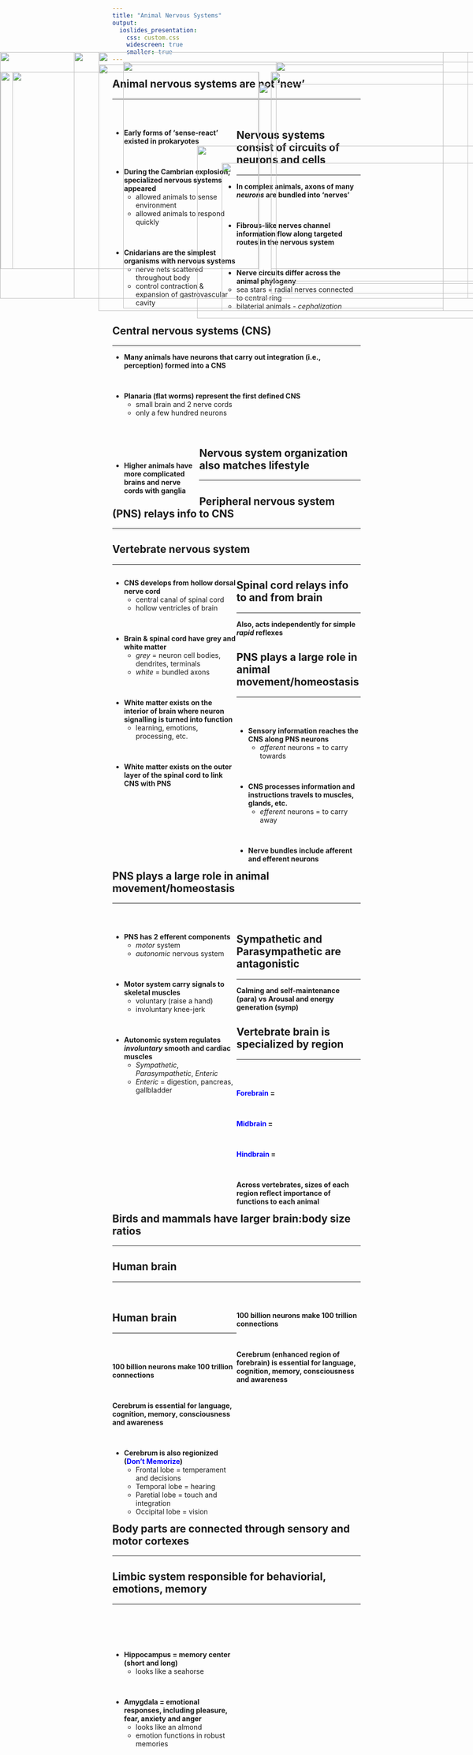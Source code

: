 ```yaml
---
title: "Animal Nervous Systems"
output: 
  ioslides_presentation:
    css: custom.css
    widescreen: true
    smaller: true
---
```


## Animal nervous systems are not 'new'
<hr>
<br/>

<div style="float: left; width: 50%;">

* **Early forms of 'sense-react' existed in prokaryotes**

<br/>

* **During the Cambrian explosion, specialized nervous systems appeared**
    + allowed animals to sense environment
    + allowed animals to respond quickly

<br/>

* **Cnidarians are the simplest organisms with nervous systems**
    + nerve nets scattered throughout body
    + control contraction & expansion of gastrovascular cavity

</div>

<IMG STYLE="position:absolute; TOP:200px; LEFT:550px; WIDTH:550px; HEIGHT:400px" SRC="images/cambrian2.jpg">

## Nervous systems consist of circuits of neurons and cells
<hr>
* **In complex animals, axons of many *neurons* are bundled into 'nerves'**

<br/>

* **Fibrous-like nerves channel information flow along targeted routes in the nervous system**

<br/>

* **Nerve circuits differ across the animal phylogeny**
    + sea stars = radial nerves connected to central ring
    + bilaterial animals - *cephalization*
    
<IMG STYLE="position:absolute; TOP:385px; LEFT:450px; WIDTH:620px; HEIGHT:300px" SRC="images/nerve.jpg">

## Central nervous systems (CNS)
<hr>

* **Many animals have neurons that carry out integration (i.e., perception) formed into a CNS**

<br/>

* **Planaria (flat worms) represent the first defined CNS**
    + small brain and 2 nerve cords
    + only a few hundred neurons
     
<br/>

<div style="float: left; width: 35%;">

<br/>

* **Higher animals have more complicated brains and nerve cords with ganglia**

</div>

<IMG STYLE="position:absolute; TOP:350px; LEFT:400px; WIDTH:700px; HEIGHT:350px" SRC="images/ganglia.gif">

## Nervous system organization also matches lifestyle
<hr>

<IMG STYLE="position:absolute; TOP:160px; LEFT:0px; WIDTH:1100px; HEIGHT:500px" SRC="images/nervousorganize.jpg">

## Peripheral nervous system (PNS) relays info to CNS
<hr>

<IMG STYLE="position:absolute; TOP:160px; LEFT:200px; WIDTH:700px; HEIGHT:500px" SRC="images/pns.jpeg">

## Vertebrate nervous system
<hr>

<div style="float: left; width: 50%;">

* **CNS develops from hollow dorsal nerve cord**
    + central canal of spinal cord
    + hollow ventricles of brain
    
<br/>

* **Brain & spinal cord have grey and white matter**
    + *grey* = neuron cell bodies, dendrites, terminals
    + *white* = bundled axons

<br/>

* **White matter exists on the interior of brain where neuron signalling is turned into function**
    + learning, emotions, processing, etc. 

<br/>

* **White matter exists on the outer layer of the spinal cord to link CNS with PNS**
 
</div>

<IMG STYLE="position:absolute; TOP:200px; LEFT:550px; WIDTH:550px; HEIGHT:400px" SRC="images/brain.jpg">

## Spinal cord relays info to and from brain
<hr>
**Also, acts independently for simple *rapid* reflexes**

<IMG STYLE="position:absolute; TOP:180px; LEFT:250px; WIDTH:650px; HEIGHT:500px" SRC="images/whitematter.jpg">

## PNS plays a large role in animal movement/homeostasis
<hr>
<br/>

<div style="float: left; width: 50%;">

* **Sensory information reaches the CNS along PNS neurons**
    + *afferent* neurons = to carry towards

<br/>

* **CNS processes information and instructions travels to muscles, glands, etc.**
    + *efferent* neurons = to carry away

<br/>

* **Nerve bundles include afferent and efferent neurons**

</div>

<IMG STYLE="position:absolute; TOP:180px; LEFT:560px; WIDTH:500px; HEIGHT:450px" SRC="images/cnspns.jpg">

## PNS plays a large role in animal movement/homeostasis
<hr>
<br/>

<div style="float: left; width: 50%;">

* **PNS has 2 efferent components**
    + *motor* system
    + *autonomic* nervous system

<br/>

* **Motor system carry signals to skeletal muscles**
    + voluntary (raise a hand)
    + involuntary knee-jerk

<br/>

* **Autonomic system regulates *involuntary* smooth and cardiac muscles**
    + *Sympathetic*, *Parasympathetic*, *Enteric*
    + *Enteric* = digestion, pancreas, gallbladder    

</div>

<IMG STYLE="position:absolute; TOP:180px; LEFT:560px; WIDTH:500px; HEIGHT:450px" SRC="images/cnspns.jpg">

## Sympathetic and Parasympathetic are antagonistic
<hr>
**Calming and self-maintenance (para) vs Arousal and energy generation (symp)**

<IMG STYLE="position:absolute; TOP:185px; LEFT:200px; WIDTH:700px; HEIGHT:500px" SRC="images/sympara.jpg">

## Vertebrate brain is specialized by region
<hr>
<br/>

<div style="float: left; width: 50%;">

**<span style="color:blue">Forebrain</span> = **
<!-- processing of smells, sleep regulation, learning and complex processing** -->

<br/>

**<span style="color:blue">Midbrain</span> = ** 
<!-- routing of sensory input -->

<br/>

**<span style="color:blue">Hindbrain</span> = **
<!-- involuntary activities such as blood circulation** -->

<br/>

**Across vertebrates, sizes of each region reflect importance of functions to each animal**
</div>

<IMG STYLE="position:absolute; TOP:225px; LEFT:525px; WIDTH:550px; HEIGHT:400px" SRC="images/brainregions.jpg">

## Birds and mammals have larger brain:body size ratios
<hr>

<IMG STYLE="position:absolute; TOP:160px; LEFT:200px; WIDTH:750px; HEIGHT:500px" SRC="images/braincompare.gif">

## Human brain
<hr>
<br/>

<div style="float: right; width: 50%;">

**100 billion neurons make 100 trillion connections**

<br/>

**Cerebrum (enhanced region of forebrain) is essential for language, cognition, memory, consciousness and awareness**

</div>

<IMG STYLE="position:absolute; TOP:200px; LEFT:25px; WIDTH:500px; HEIGHT:400px" SRC="images/humanbrain.jpg">

## Human brain
<hr>
<br/>

<div style="float: right; width: 50%;">

**100 billion neurons make 100 trillion connections**

<br/>

**Cerebrum is essential for language, cognition, memory, consciousness and awareness**

<br/>

* **Cerebrum is also regionized (<span style="color:blue">Don't Memorize</span>)**
    + Frontal lobe = temperament and decisions
    + Temporal lobe = hearing
    + Paretial lobe = touch and integration
    + Occipital lobe = vision
    
</div>

<IMG STYLE="position:absolute; TOP:200px; LEFT:1px; WIDTH:525px; HEIGHT:400px" SRC="images/humanbrain2.png">

## Body parts are connected through sensory and motor cortexes
<hr>

<IMG STYLE="position:absolute; TOP:160px; LEFT:150px; WIDTH:800px; HEIGHT:500px" SRC="images/lobes.png">

## Limbic system responsible for behaviorial, emotions, memory
<hr>
<br/>
<br/>
<br/>

<div style="float: left; width: 50%;">

* **Hippocampus = memory center (short and long)**
    + looks like a seahorse

<br/>

* **Amygdala = emotional responses, including  pleasure, fear, anxiety and anger**
    + looks like an almond
    + emotion functions in robust memories

</div>

<IMG STYLE="position:absolute; TOP:200px; LEFT:550px; WIDTH:500px; HEIGHT:450px" SRC="images/otherbrain.jpg">

